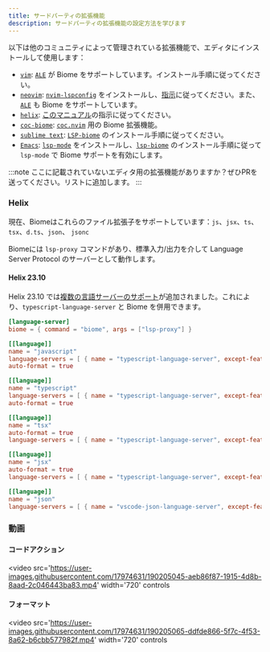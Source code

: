 ```yaml
---
title: サードパーティの拡張機能
description: サードパーティの拡張機能の設定方法を学びます
---
```


以下は他のコミュニティによって管理されている拡張機能で、エディタにインストールして使用します：

- [`vim`](https://www.vim.org/): [`ALE`](https://github.com/dense-analysis/ale) が Biome をサポートしています。インストール手順に従ってください。
- [`neovim`](https://neovim.io/): [`nvim-lspconfig`](https://github.com/neovim/nvim-lspconfig/) をインストールし、[指示](https://github.com/neovim/nvim-lspconfig/blob/master/doc/configs.md#biome)に従ってください。また、[`ALE`](https://github.com/dense-analysis/ale) も Biome をサポートしています。
- [`helix`](https://helix-editor.com/): [このマニュアル](#helix)の指示に従ってください。
- [`coc-biome`](https://github.com/fannheyward/coc-biome): [`coc.nvim`](https://github.com/neoclide/coc.nvim) 用の Biome 拡張機能。
- [`sublime text`](https://www.sublimetext.com/): [`LSP-biome`](https://github.com/sublimelsp/LSP-biome) のインストール手順に従ってください。
- [`Emacs`](https://www.gnu.org/software/emacs/): [`lsp-mode`](https://github.com/emacs-lsp/lsp-mode) をインストールし、[`lsp-biome`](https://github.com/cxa/lsp-biome) のインストール手順に従って `lsp-mode` で Biome サポートを有効にします。

:::note
ここに記載されていないエディタ用の拡張機能がありますか？ぜひPRを送ってください。リストに追加します。
:::

### Helix

現在、Biomeはこれらのファイル拡張子をサポートしています：`js`、`jsx`、`ts`、`tsx`、`d.ts`、`json`、 `jsonc`

Biomeには `lsp-proxy` コマンドがあり、標準入力/出力を介して Language Server Protocol のサーバーとして動作します。

#### Helix 23.10

Helix 23.10 では[複数の言語サーバーのサポート](https://github.com/helix-editor/helix/pull/2507)が追加されました。これにより、`typescript-language-server` と Biome を併用できます。

```toml
[language-server]
biome = { command = "biome", args = ["lsp-proxy"] }

[[language]]
name = "javascript"
language-servers = [ { name = "typescript-language-server", except-features = [ "format" ] }, "biome" ]
auto-format = true

[[language]]
name = "typescript"
language-servers = [ { name = "typescript-language-server", except-features = [ "format" ] }, "biome" ]
auto-format = true

[[language]]
name = "tsx"
auto-format = true
language-servers = [ { name = "typescript-language-server", except-features = [ "format" ] }, "biome" ]

[[language]]
name = "jsx"
auto-format = true
language-servers = [ { name = "typescript-language-server", except-features = [ "format" ] }, "biome" ]

[[language]]
name = "json"
language-servers = [ { name = "vscode-json-language-server", except-features = [ "format" ] }, "biome" ]
```

### 動画

#### コードアクション

<video
	src='https://user-images.githubusercontent.com/17974631/190205045-aeb86f87-1915-4d8b-8aad-2c046443ba83.mp4'
	width='720'
	controls
></video>

#### フォーマット

<video
	src='https://user-images.githubusercontent.com/17974631/190205065-ddfde866-5f7c-4f53-8a62-b6cbb577982f.mp4'
	width='720'
	controls
></video>
